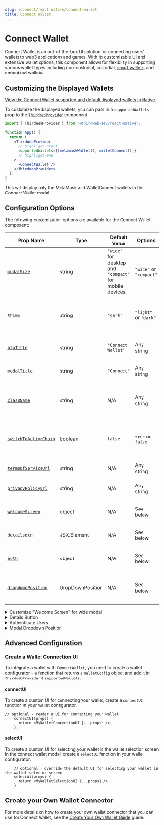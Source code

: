 ```yaml
---
slug: /connect/react-native/connect-wallet
title: Connect Wallet
---
```



# Connect Wallet

Connect Wallet is an out-of-the-box UI solution for connecting users' wallets to web3 applications and games.
With its customizable UI and extensive wallet options,
this component allows for flexibility in supporting various wallet types including non-custodial,
custodial, [smart wallets](/smart-wallet), and embedded wallets.

<div className="col col--12" style={{ padding: 8 }}>
  <QuickstartCard
    name="Try Out Connect Wallet"
    link="https://thirdweb.com/dashboard/wallets/connect"
    image="/assets/product/connect-wallet.png"
  />
</div>

## Customizing the Displayed Wallets

[View the Connect Wallet supported and default displayed wallets in Native](/connect/react-native/supported-wallets).

To customize the displayed wallets, you can pass in a `supportedWallets` prop to the [`ThirdWebProvider`](/react/react.thirdwebprovider) component.

```jsx
import { ThirdWebProvider } from "@thirdweb-dev/react-native";

function App() {
  return (
    <ThirdWebProvider
      // highlight-start
      supportedWallets={[metamaskWallet(), walletConnect()]}
      // highlight-end
    >
      <ConnectWallet />
    </ThirdWebProvider>
  );
}
```

This will display only the MetaMask and WalletConnect wallets in the Connect Wallet modal.

## Configuration Options

The following customization options are available for the Connect Wallet component:

| Prop Name                                                                                          | Type             | Default Value                                            | Options                 | Description                                                        |
| -------------------------------------------------------------------------------------------------- | ---------------- | -------------------------------------------------------- | ----------------------- | ------------------------------------------------------------------ |
| [`modalSize`](/react/react.connectwallet#modalsize-optional)                                       | string           | `"wide"` for desktop and `"compact"` for mobile devices. | `"wide"` or `"compact"` | The size of the Connect Wallet modal.                              |
| [`theme` ](/react/react.connectwallet#theme-optional)                                              | string           | `"dark"`                                                 | `"light"` or `"dark"`   | The theme of the Connect Wallet component. The default is "light". |
| [`btnTitle`](/react/react.connectwallet#btntitle-optional)                                         | string           | `"Connect Wallet"`                                       | Any string              | The title of the Connect Wallet button.                            |
| [`modalTitle`](/react/react.connectwallet#modaltitle-optional)                                     | string           | `"Connect"`                                              | Any string              | The title of the Connect Wallet modal.                             |
| [`className`](/react/react.connectwallet#classname-optional)                                       | string           | N/A                                                      | Any string              | Apply custom CSS styles to the Connect Wallet button.              |
| [`switchToActiveChain`](/react/react.connectwallet#switchtoactivechain-optional)                   | boolean          | `false`                                                  | `true` or `false`       | Automatically switch to the active chain when connecting a wallet. |
| [`termsOfServiceUrl`](/react/react.connectwallet#show-terms-of-service-andor-privacy-policy-links) | string           | N/A                                                      | Any string              | The URL to the terms of service page.                              |
| [`privacyPolicyUrl`](/react/react.connectwallet#show-terms-of-service-andor-privacy-policy-links)  | string           | N/A                                                      | Any string              | The URL to the privacy policy page.                                |
| [`welcomeScreen`](/react/react.connectwallet#welcomescreen-optional)                               | object           | N/A                                                      | See below               | Customize the welcome screen on wide modal.                        |
| [`detailsBtn`](/react/react.connectwallet#detailsbtn-optional)                                     | JSX.Element      | N/A                                                      | See below               | Customize the details button.                                      |
| [`auth`](/react/react.connectwallet#auth-optional)                                                 | object           | N/A                                                      | See below               | Enforce that users must sign in with their wallet.                 |
| [`dropdownPosition`](/react/react.connectwallet#dropdownposition-optional)                         | DropDownPosition | N/A                                                      | See below               | Specify where should the dropdown menu open.                       |

<details>
<summary>Customize "Welcome Screen" for wide modal</summary>
<div>

<h3>welcomeScreen</h3>

On wide modal, a welcome screen is shown on the right side of the modal.

This screen can be customized in two ways:

#### 1. Customize Metadata

```tsx
<ConnectWallet
  welcomeScreen={{
    title: "Your Title",
    subtitle: "Your Subtitle",
    img: {
      src: "https://...",
      width: 300,
      height: 50,
    },
  }}
/>
```

<h4> 2. Render custom component</h4>

```tsx
<ConnectWallet
  welcomeScreen={() => {
    return <YourComponent />;
  }}
/>
```

</div>
</details>

<details>
<summary>Details Button</summary>
<div>

<h3>detailsBtn</h3>

Render a custom button to display connected wallet details

```jsx
import { ConnectWallet } from "@thirdweb-dev/react-native";

function App() {
  return (
    <ConnectWallet
      // highlight-start
      detailsBtn={() => {
        return <button> .... </button>;
      }}
      // highlight-end
    />
  );
}
```

</div>
</details>

<details>
<summary>Authenticate Users</summary>
<div>

<h3>auth</h3>

Enforce that users must sign in with their wallet using [auth](/auth) after connecting their wallet.

Requires the [`authConfig`](/react/react.thirdwebprovider#authconfig-optional) prop to be set on the [`ThirdWebProvider`](/react/react.thirdwebprovider) component.

| Auth Prop Option | Type     | Default Value | Options           | Description                                                              |
| ---------------- | -------- | ------------- | ----------------- | ------------------------------------------------------------------------ |
| `loginOptional`  | boolean  | `false`       | `true` or `false` | Allow users to skip signing in with their wallet.                        |
| `onLogin`        | function | N/A           | N/A               | Callback function that is called when a user signs in with their wallet. |
| `onLogout`       | function | N/A           | N/A               | Callback function that is called when a user signs out of their wallet.  |

```jsx
import { ConnectWallet } from "@thirdweb-dev/-native";

function App() {
  return (
    <ConnectWallet
      // highlight-start
      auth={{
        loginOptional: false,
      }}
      // highlight-end
    />
  );
}
```

</div>
</details>

<details>
<summary>Modal Dropdown Position</summary>
<div>

<h3>dropdownPosition (optional)</h3>

Specify where should the dropdown menu open relative to the Connect Wallet Button.

```jsx
<ConnectWallet
  dropdownPosition={{
    side: "bottom", // "top" | "bottom" | "left" | "right";
    align: "end", // "start" | "center" | "end";
  }}
/>
```

</div>
</details>

## Advanced Configuration

### Create a Wallet Connection UI

To integrate a wallet with `ConnectWallet`, you need to create a wallet configurator - a function that returns a `WalletConfig` object and add it in `ThirdwebProvider`'s `supportedWallets`.

#### connectUI

To create a custom UI for connecting your wallet, create a `connectUI` function in your wallet configurator.

```tsx
// optional - render a UI for connecting your wallet
    connectUI(props) {
      return <MyWalletConnectionUI {...props} />;
    },
```

#### selectUI

To create a custom UI for selecting your wallet in the wallet selection screen in the connect wallet modal, create a `selectUI` function in your wallet configurator.

```tsx
    // optional - override the default UI for selecting your wallet in the wallet selector screen
    selectUI(props) {
      return <MyWalletSelectionUI {...props} />
    }
```

## Create your Own Wallet Connector

For more details on how to create your own wallet connector that you can use for Connect Wallet, see the [Create Your Own Wallet Guide](connect/build-a-wallet) guide.
